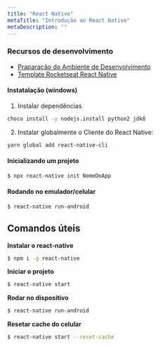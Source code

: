 ```yaml
---
title: "React Native"
metaTitle: "Introdução ao React Native"
metaDescription: ""
---
```


### Recursos de desenvolvimento

- [Praparação do Ambiente de Desenvolvimento](https://docs.rocketseat.dev/ambiente-react-native/introducao)
- [Template Rocketseat React Native](https://github.com/Rocketseat/react-native-template-rocketseat-basic)

#### Instatalação (windows)

1. Instalar dependências
```bash
choco install -y nodejs.install python2 jdk8
```
2. Instalar globalmente o Cliente do React Native:
```bash
yarn global add react-native-cli
```

#### Inicializando um projeto

```bash
$ npx react-native init NomeDoApp
```

#### Rodando no emulador/celular

```bash
$ react-native run-android
```

## Comandos úteis

**Instalar o react-native**

```bash
$ npm i -g react-native
```

**Iniciar o projeto**

```bash
$ react-native start
```

**Rodar no dispositivo**

```bash
$ react-native run-android
```

**Resetar cache do celular**

```bash
$ react-native start --reset-cache
```
